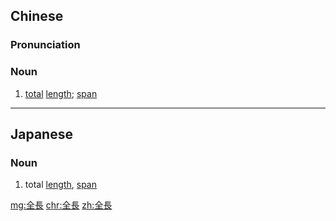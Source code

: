 {{also|全长}}
==Chinese==
{{zh-forms|s=全长}}

===Pronunciation===
{{zh-pron
|m=quáncháng
|c=cyun4 coeng4
|mn=choân-tn̂g
|cat=n
}}

===Noun===
{{zh-noun}}

# [[total]] [[length]]; [[span]]

----

==Japanese==
{{ja-kanjitab|ぜん|ちょう|yomi=on}}

===Noun===
{{ja-noun|ぜんちょう}}

# total [[length]], [[span]]

[[mg:全長]]
[[chr:全長]]
[[zh:全長]]